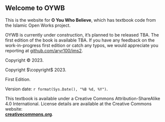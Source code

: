::: welcome
::: {.content-visible when-format="html"}
# Welcome to OYWB {.unnumbered}
:::

\chapter*{}

\vfill

::: {.content-visible when-format="html"}
This is the website for **O You Who Believe**, which has textbook code from the Islamic Open Works project.

::: underconstruction
OYWB is currently under construction, it's planned to be released TBA. The first edition of the book is available TBA. If you have any feedback on the work-in-progress first edition or catch any typos, we would appreciate you reporting at [github.com/aryr100/ims2](https://github.com/aryr100/ims2).
:::
:::

```{=html}
<!--
The book will always be available for free here. It is also available in PDF (for free or for the amount you choose to contribute) on Leanpub and in black and white paperback for purchase for $20.
<br><br>
<a href="https://leanpub.com/imstat" target="_blank"><img src="images/_icons/file.png" width="30px">&nbsp;<strong>Download PDF</strong></a>
<br>
<a href="https://www.openintro.org/go?id=ims1_bw_pb&referrer=/book/ims/online"><img src="images/_icons/book.png" width="30px">&nbsp;<strong>Purchase paperback</strong></a>
<br><br>
---
<br><br>
-->
```


::: {.content-visible when-format="html"}
Copyright © 2023.
:::

::: {.content-hidden unless-format="pdf"}
Copyright $\copyright$ 2023.
:::

First Edition. 

Version date: `r format(Sys.Date(), "%B %d, %Y")`.

This textbook is available under a Creative Commons Attribution-ShareAlike 4.0 International.
License details are available at the Creative Commons website:\
[**creativecommons.org**]().
:::
